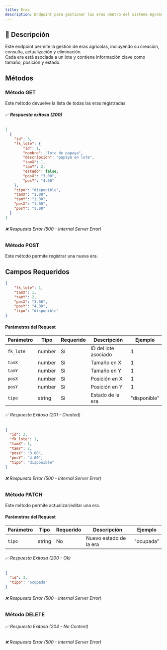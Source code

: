 ```yaml
---
title: Eras
description: Endpoint para gestionar las eras dentro del sistema AgroSoft.
---
```



## 🔹 **Descripción**
Este endpoint permite la gestión de eras agrícolas, incluyendo su creación, consulta, actualización y eliminación.  
Cada era está asociada a un lote y contiene información clave como tamaño, posición y estado.

## Métodos

### Método GET

<ApiBaseBanner 
  method="GET" 
  path="/eras/" 
  baseUrl="http://127.0.0.1:8000"
/>

Este método devuelve la lista de todas las eras registradas.  
###### ✅ **Respuesta exitosa (200)**
```json
[
  {
    "id": 3,
    "fk_lote": {
        "id": 1,
        "nombre": "lote de papaya",
        "descripcion": "papaya en lote",
        "tamX": 1,
        "tamY": 2,
        "estado": false,
        "posX": "3.00",
        "posY": "4.00"
    },
    "tipo": "disponible",
    "tamX": "1.00",
    "tamY": "1.00",
    "posX": "1.00",
    "posY": "1.00"
  }
]
```
###### ❌ Respuesta Error (500 - Internal Server Error)

### Método POST

<ApiBaseBanner 
  method="POST" 
  path="/eras/" 
  baseUrl="http://127.0.0.1:8000"
/>

Este método permite registrar una nueva era.

## **Campos Requeridos**
```json
{
    "fk_lote": 1,
    "tamX": 1,
    "tamY": 2,
    "posX": "3.00",
    "posY": "4.00",
    "tipo": "disponible"
}
```

#### **Parámetros del Request**

| Parámetro   | Tipo    | Requerido | Descripción               | Ejemplo       |
|------------|---------|-----------|---------------------------|---------------|
| `fk_lote`  | number  | Sí        | ID del lote asociado      | 1             |
| `tamX`     | number  | Sí        | Tamaño en X               | 1             |
| `tamY`     | number  | Sí        | Tamaño en Y               | 1             |
| `posX`     | number  | Sí        | Posición en X             | 1             |
| `posY`     | number  | Sí        | Posición en Y             | 1             |
| `tipo`     | string  | Sí        | Estado de la era          | "disponible" |

###### ✅ Respuesta Exitosa (201 - Created)
```json
{
  "id": 3,
  "fk_lote": 1,
  "tamX": 1,
  "tamY": 2,
  "posX": "3.00",
  "posY": "4.00",
  "tipo": "disponible"
}
```
###### ❌ Respuesta Error (500 - Internal Server Error)

### Método PATCH

<ApiBaseBanner 
  method="PATCH" 
  path="/eras/{id}/" 
  baseUrl="http://127.0.0.1:8000"
/>

Este método permite actualizar/editar una era.

#### **Parámetros del Request**
| Parámetro | Tipo    | Requerido | Descripción         | Ejemplo     |
|-----------|--------|-----------|---------------------|-------------|
| `tipo`    | string | No        | Nuevo estado de la era | "ocupada" |

###### ✅ Respuesta Exitosa (200 - Ok)
```json
{
  "id": 3,
  "tipo": "ocupada"
}
```
###### ❌ Respuesta Error (500 - Internal Server Error)

### Método DELETE

<ApiBaseBanner 
  method="DELETE" 
  path="/eras/{id}/" 
  baseUrl="http://127.0.0.1:8000"
/>

###### ✅ Respuesta Exitosa (204 - No Content)
###### ❌ Respuesta Error (500 - Internal Server Error)